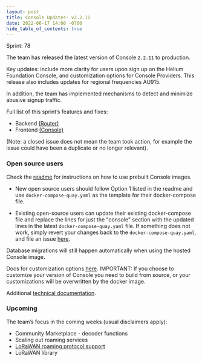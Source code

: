 ```yaml
---
layout: post
title: Console Updates- v2.2.11
date: 2022-06-17 14:00 -0700
hide_table_of_contents: true
---
```


Sprint: 78

The team has released the latest version of Console `2.2.11` to production.

<!--truncate-->

Key updates: include more clarity for users upon sign up on the Helium Foundation Console, and
customization options for Console Providers. This release also includes updates for regional
frequencies AU915.

In addition, the team has implemented mechanisms to detect and minimize abusive signup traffic.

Full list of this sprint’s features and fixes:

- Backend [(Router)](https://github.com/helium/console/milestone/16?closed=1)
- Frontend [(Console)](https://github.com/helium/router/milestone/16?closed=1)

(Note: a closed issue does not mean the team took action, for example the issue could have been a
duplicate or no longer relevant).

### Open source users

Check the [readme](https://github.com/helium/console) for instructions on how to use prebuilt
Console images.

- New open source users should follow Option 1 listed in the readme and use
  `docker-compose-quay.yaml` as the template for their docker-compose file.

- Existing open-source users can update their existing docker-compose file and replace the lines for
  just the "console" section with the updated lines in the latest `docker-compose-quay.yaml` file.
  If something does not work, simply revert your changes back to the `docker-compose-quay.yaml`, and
  file an issue [here](https://github.com/helium/console/issues).

Database migrations will still happen automatically when using the hosted Console image.

Docs for customization options
[here](https://docs.helium.com/use-the-network/run-a-network-server/run-console/#customize-console-environment).
IMPORTANT: If you choose to customize your version of Console you need to build from source, or your
customizations will be overwritten by the docker image.

Additional
[technical documentation](https://docs.helium.com/use-the-network/run-a-network-server/run-console/#console-setup).

### Upcoming

The team’s focus in the coming weeks (usual disclaimers apply):

- Community Marketplace - decoder functions
- Scaling out roaming services
- [LoRaWAN roaming protocol support](https://lora-alliance.org/wp-content/uploads/2022/01/TR010-1.0.0-LoRaWAN-Roaming-Hub.pdf)
- LoRaWAN library
